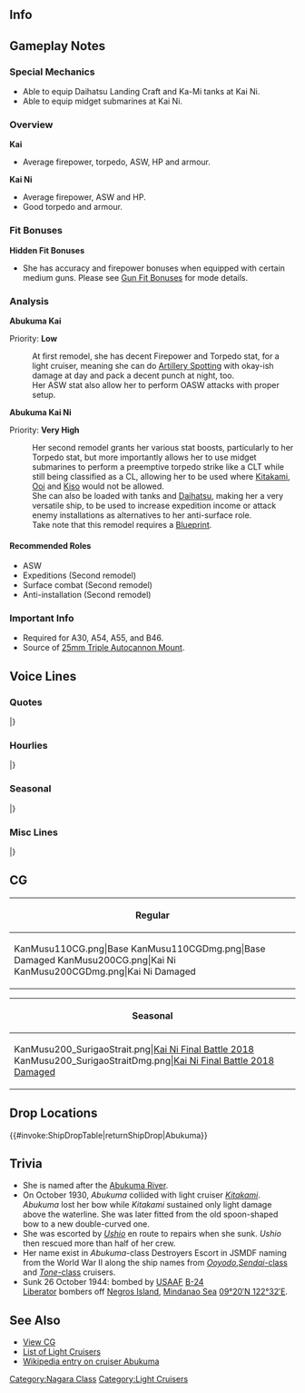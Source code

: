 ==Info==
{{KanmusuInfo|ID=110}}
{{KanmusuInfo|ID=110a}}
{{KanmusuInfo|ID=200}}

==Gameplay Notes==
===Special Mechanics===
* Able to equip Daihatsu Landing Craft and Ka-Mi tanks at Kai Ni.
* Able to equip midget submarines at Kai Ni.

===Overview===
'''Kai'''
* Average firepower, torpedo, ASW, HP and armour.

'''Kai Ni'''
* Average firepower, ASW and HP.
* Good torpedo and armour.

===Fit Bonuses===
{{:{{BASEPAGENAME}}/Equipment Bonuses}}
{{clear}}

'''Hidden Fit Bonuses'''
* She has accuracy and firepower bonuses when equipped with certain medium guns. Please see [[Gun Fit Bonuses]] for mode details.

===Analysis===
'''Abukuma Kai'''

Priority: '''Low'''

:At first remodel, she has decent Firepower and Torpedo stat, for a light cruiser, meaning she can do [[Artillery Spotting]] with okay-ish damage at day and pack a decent punch at night, too.
:Her ASW stat also allow her to perform OASW attacks with proper setup.

'''Abukuma Kai Ni'''

Priority: '''Very High'''
:Her second remodel grants her various stat boosts, particularly to her Torpedo stat, but more importantly allows her to use midget submarines to perform a preemptive torpedo strike like a CLT while still being classified as a CL, allowing her to be used where [[Kitakami]], [[Ooi]] and [[Kiso]] would not be allowed.
:She can also be loaded with tanks and [[Daihatsu]], making her a very versatile ship, to be used to increase expedition income or attack enemy installations as alternatives to her anti-surface role.
:Take note that this remodel requires a [[Blueprint]].


====Recommended Roles====
* ASW
* Expeditions (Second remodel)
* Surface combat (Second remodel)
* Anti-installation (Second remodel)

===Important Info===
* Required for A30, A54, A55, and B46.
* Source of [[25mm Triple Autocannon Mount]].

==Voice Lines==
===Quotes===
{{ShipquoteHeader}}
{{ShipquoteKai
|scenario = Introduction
|origin = こ、こんにちは、軽巡、阿武隈です。
|translation = H-hello, I'm the light cruiser, Abukuma.
|audio = Abukuma-Introduction.ogg
}}
{{ShipquoteKai
|scenario = Introduction
|kai2 = yes
|origin = あたしの出番？　そうこなくっちゃ、阿武隈、出撃です！
|translation = It's my turn? Alright then, Abukuma, sortieing!
|audio = AbukumaKaiNi-Introduction.mp3
}}
{{ShipquoteKai
|scenario = Library
|origin = 長良型軽巡洋艦の阿武隈です。
はい…正直いって、北上さんは苦手です。なに、あの人…でも、艦首もきれいに直して頑張りました！
潮ちゃんも…ありがとね…。
|translation = I'm the Nagara-class light cruiser, Abukuma.
Yes... To tell you the truth, I'm not really good with Kitakami-san. I mean she... But I got my bow all fixed up and worked hard!<ref>She collided with Kitakami and ended up losing her bow.</ref>
Thank you too... Ushio-chan.<ref>Ushio rescued her survivors after she was sunk.</ref>
|audio = Abukuma-Library.ogg
}}
{{ShipquoteKai
|scenario = Secretary 1
|origin = 阿武隈の名前、覚えてくれました？
|translation = Did you remember my name?
|audio = Abukuma-Secretary_1.ogg
}}
{{ShipquoteKai
|scenario = Secretary 2
|origin = あたしの名前、漢字で書けます？
|translation = Can you write my name in kanji?
|audio = Abukuma-Secretary_2.ogg
}}
{{ShipquoteKai
|scenario = Secretary 2
|kai2 = yes
|origin = 阿武隈の漢字、覚えてくれました？書いてみて …ん！違います！
|translation = Do you remember the kanji for my name? Let me see you write it... Hmm! That's wrong!
|audio = AbukumaKaiNi-Secretrary_2.mp3
}}
{{ShipquoteKai
|scenario = Secretary 3
|origin = わあぁ！あんまり触らないでくださいよぉ！　あたしの前髪崩れやすいんだから。　提督、ちょっと北上さんみたいです。
|translation = Whoa! Please don't touch me so much! It's because my bangs are delicate. You're acting a bit like Kitakami-san, Admiral.
|audio = Abukuma-Secretary_3.ogg
}}
{{ShipquoteKai
|scenario = Secretary 3
|kai2 = yes
|origin = もぉぉぅ、提督まで私の前髪さわり過ぎなんですけど。ううう、やめてぇ！
|translation = Jeeez, you're touching my bangs too much again, Admiral. Urgh, stop that!
|audio = AbukumaKaiNi-Secretrary_3.mp3
}}
{{ShipquoteKai
|scenario = Secretary Idle
|origin = もう！忘れられちゃったかと思ったじゃない！
|translation = Jeez! I feel like I've been forgotten!
|audio = Abukuma-Idle.ogg
}}
{{ShipquoteKai
|scenario = Secretary (Married)
|origin = 提督、あんまり無理はしないでくださいね？
|translation = Please don't push yourself too hard alright, Admiral?
|audio = Abukuma-Wedding_Line.ogg
}}
{{ShipquoteKai
|scenario = Wedding
|origin = 提督ー、お待ちしてました！一言お礼を言いたくて…大事に育ててくれたおかげで、あたし、少し自信もてるようになったんです。提督、ありがとう。
|translation = Thanks for waiting, Admiral~! I want to say few of words of thanks to you... I was able to gain some confidence because you looked after me so well. Thank you, Admiral.
|audio = Abukuma-Wedding.ogg
}}
{{ShipquoteKai
|scenario = Player's Score
|origin = 提督！報告書よ。成績はどう？
|translation = Admiral! Here's a report! How are the results?
|audio = Abukuma-Looking_At_Scores.ogg
}}
{{ShipquoteKai
|scenario = Joining the Fleet
|origin = えっ、やだ、私！？い、行けるけど。
|translation = Eh, why me!? I-I can go though.
|audio = Abukuma-Joining_A_Fleet.ogg
}}
{{ShipquoteKai
|scenario = Joining the Fleet
|kai2 = yes
|origin = 第一水雷戦隊、阿武隈。旗艦、先頭、出撃します！
|translation = 1st Torpedo Squadron, Abukuma. Sortieing as the flagship!
|audio = AbukumaKaiNi-Joining_A_Fleet.mp3
}}
{{ShipquoteKai
|scenario = Equipment 1
|origin = あたしに期待してるの？そうなのね！
|translation = Am I looking forward to it? I am!
|audio = Abukuma-Equipment_1.ogg
}}
{{ShipquoteKai
|scenario = Equipment 1
|kai2 = yes
|origin = まあ、あたし的には気に入っていたんですけど、主砲を換装しました、はい！
|translation = Well, personally I liked it but my main guns have been replaced, yes!<ref>Several times over her career, her main guns were removed to make way for more anti-air guns.</ref>
|audio = AbukumaKaiNi-Equipment_1.mp3
}}
{{ShipquoteKai
|scenario = Equipment 2
|origin = わかったわ！あたしの力が必要なのね
|translation = I understand! My power will be needed right？
|audio = Abukuma-Equipment_2.ogg
}}
{{ShipquoteKai
|scenario = Equipment 3
|origin = あたし的にはOKです！
|translation = Personally I'm OK!
|audio = Abukuma-Equipment_3.ogg
}}
{{ShipquoteKai
|scenario = Equipment 3
|kai2 = yes
|origin = あたし的には、とっってもOKです！
|translation = Personally I'm totally OK!
|audio = AbukumaKaiNi_Equipment_3.mp3
}}
{{ShipquoteKai
|scenario = Supply
|origin = これでばっちり戦えます。
|translation = 	I'll fight perfectly with this.
|audio = Abukuma-Supply.ogg
}}
{{ShipquoteKai
|scenario = Docking (Minor Damage)
|origin = お風呂は大好きー！ふふ～ん♪
|translation = I love baths~! Fufun~♪
|audio = Abukuma-Docking_Minor.ogg
}}
{{ShipquoteKai
|scenario = Docking (Major Damage)
|origin = ちょっと長いお風呂になりそう…いいよね？
|translation = Looks like I need to take quite a long bath... That's fine right?
|audio = Abukuma-Docking_Major.ogg
}}
{{ShipquoteKai
|scenario = Construction
|origin = 建造が終了しました。
|translation = Construction is complete.
|audio = Abukuma-Construction.ogg
}}
{{ShipquoteKai
|scenario = Returning from Sortie
|origin = 艦隊が母港に帰還しました！
|translation = 	The fleet has returned to the base!
|audio = Abukuma-Returning_From_Sortie.ogg
}}
{{ShipquoteKai
|scenario = Starting a Sortie
|origin = 待ってました！ って、そんなに心待ちにしてたわけじゃないんだから
|translation = I'm waiting for this! B-but it's not like I'm looking forward to it that much.
|audio = Abukuma-Starting_A_Sortie.ogg
}}
{{ShipquoteKai
|scenario = Starting a Sortie
|kai2 = yes
|origin = 敵に気づかれないで侵入するの、あたし的には十八番なんです。任せて任せて！
|translation = Being able to infiltrate without being noticed by enemies is my personal forte. Leave it all to me!
|audio = AbukumaKaiNi-Starting_A_Sortie.mp3
}}
{{ShipquoteKai
|scenario = Starting a Battle
|origin = 阿武隈、ご期待に応えます！
|translation = I'll meet your expectations!!
|audio = Abukuma-Battle_Start.ogg
}}
{{ShipquoteKai
|scenario = Attack
|origin = やる時はやるんだから！
|translation = When it's time to act, I will!
|audio = Abukuma-Attack.ogg
}}
{{ShipquoteKai
|scenario = Attack
|kai2 = yes
|origin = 皆さん、あたしの指示に従ってください。んぅぅ、従ってくださぁいぃ！
|translation = Please follow my orders, everyone. Ngh, please!
|audio = AbukumaKaiNi-Attack.mp3
}}
{{ShipquoteKai
|scenario = Daytime Spotting/Night Battle Attack
|origin = がら空きなんですけど！
|translation = You're defenseless！
|audio = Abukuma-Night_Attack.ogg
}}
{{ShipquoteKai
|scenario = Daytime Spotting/Night Battle Attack
|kai2 = yes
|origin = ほ～らねっ、そこにいたでしょ？
|translation = See, didn't I say they'd be over there?
|audio = AbukumaKaiNi-Night_Attack.mp3
}}
{{ShipquoteKai
|scenario = Night Battle
|origin = さぁて夜戦ね、どこかの夜戦バカには負けないんだから
|translation = Well then, it's a night battle huh, I won't lose to some night battle idiot though!
|audio = Abukuma-Night_Battle.ogg
}}
{{ShipquoteKai
|scenario = MVP
|origin = こんな私でもやれば出来る！ ねっ、提督、本当にありがとう。
|translation = Even someone like me can do it if I try! Hey, thank you so much, Admiral.
|audio = Abukuma-MVP.ogg
}}
{{ShipquoteKai
|scenario = Minor Damage 1
|origin = きゃっ！嘘でしょ！？
|translation = Kyaah! Is this really happening!?
|audio = Abukuma-Minor_Damage_1.ogg
}}
{{ShipquoteKai
|scenario = Minor Damage 2
|origin = やめてよぉ～！艦首直したばかりなのにぃ～！
|translation = Stop it! I just got my bow fixed!
|audio = Abukuma-Minor_Damage_2.ogg
}}
{{ShipquoteKai
|scenario = Major Damage
|origin = やっぱあたしじゃムリ…？　でもこのまま負けるなんてイヤ！
|translation = Looks like I just can't do it...? But, I don't want to lose like this!
|audio = Abukuma-Major_Damage.ogg
}}
{{ShipquoteKai
|scenario = Sunk
|origin = やられた・・・ねぇ、潮ちゃん、傍にいる・・・？ 後の事、頼んでいいかな・・・
|translation = They got me... Hey, Ushio, are you there...? Can I leave the rest to you...
|audio = Abukuma-Sunk.ogg
}}
|} <references/>
{{clear}}

===Hourlies===
{{ShipquoteHeader | type = hourly}}
{{ShipquoteKai
|scenario = 00:00
|origin = 深夜0時じゃない！提督のばかぁ！
|translation = Isn't it 12am! Admiral you idiot!
|audio = Abukuma-00.ogg
}}
{{ShipquoteKai
|scenario = 01:00
|origin = 1時よぉ？お肌が荒れちゃう・・・先に寝ま～す
|translation = It's 1 o'clock? My skin is getting chapped... I'll go sleep first~
|audio = Abukuma-01.ogg
}}
{{ShipquoteKai
|scenario = 02:00
|origin = 2時ぃ・・・？ん？提督ー？
|translation = 2 o'clock...? Hmmm? Admiral~?
|audio = Abukuma-02.ogg
}}
{{ShipquoteKai
|scenario = 03:00
|origin = 深夜の3時のおやつは要らないわ。
|translation = I don't need a midnight snack at 3 o'clock.
|audio = Abukuma-03.ogg
}}
{{ShipquoteKai
|scenario = 04:00
|origin = 朝の4時ぃ～！？　もう、冗談でしょー
|translation = 4 in the morning!? Jeez, you've got to be kidding me~
|audio = Abukuma-04.ogg
}}
{{ShipquoteKai
|scenario = 05:00
|origin = 提督ぅ～、５じですー。そろそろまずくない～？
|translation = Admiral~, it's 5 o'clock. Don't you think it's time to stop?
|audio = Abukuma-05.ogg
}}
{{ShipquoteKai
|scenario = 06:00
|origin = もう6時かぁ。髪作ってくるね。
|translation = It's already 6 o'clock. I'll go do my hair.
|audio = Abukuma-06.ogg
}}
{{ShipquoteKai
|scenario = 07:00
|origin = 朝7時かぁ。ねえねえ、あたしの前髪どうかなぁ？
|translation = It's 7am. Hey, hey, how are my bangs?
|audio = Abukuma-07.ogg
}}
{{ShipquoteKai
|scenario = 08:00
|origin = 8時…今日も提督と一緒にいていいかな？
|translation = 8 o'clock... Can I be with you today too, Admiral?
|audio = Abukuma-08.ogg
}}
{{ShipquoteKai
|scenario = 09:00
|origin = 9時です。今日はどうします？
|translation = It's 9 o'clock. What should we do today?
|audio = Abukuma-09.ogg
}}
{{ShipquoteKai
|scenario = 10:00
|origin = 10時です。そろそろリアルする？
|translation = It's 10 o'clock. Time for real life?
|audio = Abukuma-10.ogg
}}
{{ShipquoteKai
|scenario = 11:00
|origin = 11時です。もうちょっとがんばったらランチしよ！
|translation = It's 11 o'clock. Let's have lunch after working hard a bit longer!
|audio = Abukuma-11.ogg
}}
{{ShipquoteKai
|scenario = 12:00
|origin = 12時になったよ。ねえ、美味しいもの食べたいなぁ。
|translation = It's now 12 o'clock. Hey, I want to eat delicious food.
|audio = Abukuma-12.ogg
}}
{{ShipquoteKai
|scenario = 13:00
|origin = 午後1時です。午後の部突入～！
|translation = It's 1pm. Let's charge straight into afternoon work.
|audio = Abukuma-13.ogg
}}
{{ShipquoteKai
|scenario = 14:00
|origin = 午後2時ってらんかれむくらい(なんか眠くない)？…ふぁ？私だけ？
|translation = It's 2pm. Aren't you sleepy? Ah? Just me?
|audio = Abukuma-14.ogg
}}
{{ShipquoteKai
|scenario = 15:00
|origin = 3時よ。お昼寝する？おやつにする？
|translation = It's 3 o'clock. Want to take an afternoon nap? What about a snack?
|audio = Abukuma-15.ogg
}}
{{ShipquoteKai
|scenario = 16:00
|origin = 4時になりましたね。そろそろ疲れてきたなぁ。
|translation = It is now 4 o'clock. The fatigue is slowly settling in.
|audio = Abukuma-16.ogg
}}
{{ShipquoteKai
|scenario = 17:00
|origin = 5時です！髪なおしてきますー
|translation = It's 5 o'clock! I'll go fix my hair~
|audio = Abukuma-17.ogg
}}
{{ShipquoteKai
|scenario = 18:00
|origin = 6時です！おなかすきました！
|translation = It's 6 o'clock! I'm hungry!
|audio = Abukuma-18.ogg
}}
{{ShipquoteKai
|scenario = 19:00
|origin = 7時です！勉強、仕事！そして艦これ！
|translation = It's 7 o'clock! Study, work! And then Kancolle!
|audio = Abukuma-19.ogg
}}
{{ShipquoteKai
|scenario = 20:00
|origin = 夜の8時をお知らせします！提督ぅー、調子はどーおー？
|translation = This is the 8pm announcement! How are you, Admiral?
|audio = Abukuma-20.ogg
}}
{{ShipquoteKai
|scenario = 21:00
|origin = 夜の9時になりました、そろそろ夜戦のお時間です。
|translation = It is now 9pm, it's almost time for night battles.
|audio = Abukuma-21.ogg
}}
{{ShipquoteKai
|scenario = 22:00
|origin = 10時です！ちょっと一息入れましょうよ。.
|translation = It's 10 o'clock! Let's take a short break.
|audio = Abukuma-22.ogg
}}
{{ShipquoteKai
|scenario = 23:00
|origin = 11時になりました。いよいよ正念場ね！
|translation = It is now 11 o'clock. Time to do or die!
|audio = Abukuma-23.ogg
}}
|} <references/>
{{clear}}

===Seasonal===
{{SeasonalHeaderOld}}
{{SeasonalQuote
|scenario = [[Seasonal/Second_Anniversary|2nd Anniversary]]
|origin =二周年です！二周年！あたし的に超オッケーです！提督！おめでとうございます！
|translation =	It’s the 2nd anniversary! It’s here! I’m totally ready for this! Admiral! Congratulations!
|audio = 110_Abukuma_2ndAnniv.mp3
|notes = 
}}
{{SeasonalQuote
|scenario = [[Seasonal/Rainy_Season_2015|Rainy Season 2015]]
|origin = 雨の日が多い、梅雨の季節かあ…心なしか、白露型がはしゃいでる。…駆逐艦、うざい。…やだ、誰かさんの口癖が移っちゃった！
|translation = We’re getting lots of rainy days, so it’s the rainy season now… Somehow, the Shiratsuyu-class are having fun… Destroyers are annoying… Oh no, I’m starting to speak like a certain someone!
|audio = Abukuma_Rainy_Secretary_1.ogg
|notes = She means [[Kitakami]].
}}
{{SeasonalQuote
|scenario = [[Seasonal/Early_Summer_Season_Update|Early Summer 2015]]
|origin = 日の入りがずいぶんと長くなりましたねぇ。もうすぐ夏ですねぇ。……ふぅ。そうなるとどこかの三水戦のがうるさくなるなぁ……
|translation =	The days have gotten quite long. It’s almost summer then. … *Sigh* Someone in DesRon3 will get a lot nosier now…
|audio = Abukuma_Early_Summer_HQ.ogg
|notes = Referring to [[Sendai]].
}}
{{SeasonalQuote
|scenario = [[Seasonal/Mid_Summer_Season_Update|Midsummer 2015]]
|origin = この焼けつくような太陽…夏ですね～。お肌が荒れて、ちょっと困ります。…あのー、提督、聞いてます？
|translation =	This blistering sun… must mean it’s summer. This’ll ruin my skin. …Umm, are you listening, Admiral?
|audio = Abukuma_Mid_Summer.ogg
|notes =
}}
{{SeasonalQuote
|scenario = [[Seasonal/Early_Autumn_2015_Seasonal_Update|Early Autumn 2015]]
|origin = 秋、この季節は、あの夜の戦いを思い出します。綺麗な火。怖い火。一緒のモノなのに。うふふ、不思議ですね、提督。
|translation =	Autumn; this season makes me remember the night of that battle. Beautiful flames. Scary flames. Even though they are one and the same. Ufufu, isn’t it strange, Admiral?<ref>She was torpedoed at the [https://en.wikipedia.org/wiki/Battle_of_Leyte_Gulf#Battle_of_Surigao_Strait_.2825_October.29 Battle of Surigao Strait].</ref>
|audio = Abukuma_Early_Autumn2015.ogg
|notes =
}}
{{SeasonalQuote
|scenario = [[Seasonal/Christmas_2015|Christmas 2015]]
|origin = メリークリスマスです！今晩はパーティーするって足柄さんたちから招待状が…提督、どうしましょう？あ、あたしてきには…
|translation =	Merry Christmas! I got an invitation to a party with Ashigara and the others tonight… What should I do, Admiral? W-well if it were up to me…
|audio = Abukuma_Christmas_2015_Sec1.ogg
|notes =
}}
{{SeasonalQuote
|scenario = [[Seasonal/End_of_Year_2015|End of Year 2015]]
|origin = あぁー、忙しい！ほら、提督も手伝ってください！鎮守府のすす払い！あぁ、右舷にすす発見です！
|translation =	Aaah, I’m so busy! Hey, give me a hand, Admiral! With the Naval Base cleaning! Ah, dust spotted to starboard!
|audio = Abukuma_Year_End_2015_Sec1.ogg
|notes = 
}}
{{SeasonalQuote
|scenario = [[Seasonal/New_Year_2016|New Year 2016]]
|origin = 新年、あけましておめでとうございます！今年も阿武隈と一水戦の皆をどぞよろしくお願いたします！
|translation =	Happy New Year! Please take good care of us in DesRon1 this year too!
|audio = Abukuma_New_Years_Day_2016.ogg
|notes = 
}}
{{SeasonalQuote
|scenario = [[Seasonal/Setsubun_2016|Setsubun 2016]]
|origin = 節分って、歳の数だけお豆を頂くって聞きましたけど…ふぇ、深く考えるのはやめましょう！ えぇ！ あたし的にはオーケーです！
|translation =	I heard that you need to eat as many beans as your age during Setsubun but… Eh, I shouldn’t dwell on it! Eh! Personally I’m OK!
|audio = Abukuma_Setsubun_2016_Sec1.ogg
|notes = 
}}
{{SeasonalQuote
|scenario = [[Seasonal/Valentine%27s_Day_2016|Valentine’s Day 2016]]
|origin = 提督、今年は手作りで作ってみました。どうでしょうか？私てきにはオーケーなんですけど。
|translation =	I tried making these by hand this year, Admiral. What do you think? Personally, I think they’re ok though.
|audio = Abukuma_Valentine_Sec1.ogg
|notes = 
}}
{{SeasonalQuote
|scenario = [[Seasonal/White_Day_2016|White Day 2016]]
|origin = 提督、があたしに？提督の手作り？えへへへ、不格好なところがかわいいですね～。あたし的には、大事に頂きます！
|translation =	Is this for me, Admiral? You made them yourself? Ehehehe, the misshapen look is cute. I’ll happily dig in!
|audio = Abukuma_White_Day_2016.ogg
|notes = 
}}
{{SeasonalQuote
|scenario = [[Seasonal/Coming_of_Spring_2016|Spring 2016]]
|origin = 鎮守府の桜も今年も綺麗に咲きましたね。提督も一緒にお花見しましょうぅ。楽しみぃ。
|translation =	The cherry blossoms in the Naval Base are blooming beautifully again this year. Come cherry blossom viewing with me, Admiral. I can’t wait.
|audio = Abukuma_Spring_2016_Sec1.mp3
|notes = 
}}
{{SeasonalQuote
|scenario = [[Seasonal/Third_Anniversary|3rd Anniversary]]
|origin = 三周年、三周年ですよ。三周年！私的に、とってもオーケーです！提督、おめでとうございます！
|translation =	It’s the 3rd Anniversary now. The 3rd Anniversary! Personally, I’m totally OK! Congratulations, Admiral!
|audio = Abukuma_3rd_Anniversary_Sec1.mp3
|notes = 
}}
{{SeasonalQuote
|scenario = [[Seasonal/Setsubun_2018|Setsubun 2018]]
|origin = いてぇ！嫌だなに？えぇ、あ、あたし？嫌だもう！お豆を投げるの！やめて…やめてくださいぃ！いてぇ！
|translation =	Ouch! What was that? Eh, m-me? No, stop that! Don’t throw beans at me! Stop… stop please! Ouch!
|audio = Abukuma_Setsubun_2018_Sec2.mp3
|notes = Secretary 2
}}
{{SeasonalQuote
|scenario = [[Seasonal/Fifth_Anniversary|5th Anniversary]]
|origin = ついに五周年、五周年です！あたし的にはスーパオーケーです！提督、みんなさん、おめでとうございます！
|translation =	It’s finally the 5th Anniversary! Personally I’m super OK! Admiral, everyone; congratulations!
|audio = Abukuma_5th_Anniversary_Sec1.mp3
|notes = 
}}
{{SeasonalQuote
|scenario = [[Seasonal/Rainy_Season_2018|Rainy Season 2018]]
|origin = 提督、あ、あの、良かったらこの傘を…あ、あたし的にはOKです！
|translation =	Admiral, uh-umm, you can have this umbrella if you like… Pe-personally I’m OK with that!
|audio = Abukuma_Rainy_Season_2018_Sec2.mp3
|notes = Secretary 2
}}
{{SeasonalQuote
|scenario = [[Seasonal/Sixth_Anniversary|6th Anniversary]]
|origin = 	六周年です。六周年！あたし的には ハッピー オーケーです。提督、感謝です。ありがとうございます。
|translation =	It's the 6th Anniversary now! Personally I'm perfectly happy. Admiral, I'm grateful. Thank you very much.
|audio = Abukuma_6th_Anniversary_Sec2.mp3
|notes = Secretary 2
}}
{{SeasonalQuote
|scenario = [[Seasonal/Seventh_Anniversary|7th Anniversary]]
|origin = 提督、あたし的には今日とっても大切な日です！提督、おめでとう！えへへぇ！
|translation =	Admiral, personally, today is a very important day! Admiral, congratulations! Ehehe!
|audio = Abukuma_7th_Anniversary_Secretary_2.mp3
|notes = Secretary 2
}}
{{SeasonalQuote
|scenario = [[Seasonal/Eighth_Anniversary|8th Anniversary]]
|origin = ついに八周年です。私的には超ＯＫです。提督、みんなさん、おめでとうございます。
|translation =	It's the 8th Anniversary. Personally I'm really happy about this. Admiral, everyone, congratulations.
|audio = Abukuma_8th Anniversary_Secretary_1.mp3
|notes = 
}}
|}<references/>

{{clear}}

===Misc Lines===
{{SeasonalHeaderOld}}
{{SeasonalQuote
|scenario = [[Seasonal/Final_Battle|Eve of the Final Battle 2017]]
|origin = よーしぃ！決戦の時です。一水戦旗艦の経験と自負は伊達じゃないです！旗艦戦闘！みんな、ついてきて！
|translation =	Alriiiight! It’s time for the final battle. My pride and experience as the flagship of DesRon1 isn’t just for show! Flagship starting battle! Follow me, everyone!
|audio = Abukuma_Kantai_Kessen_2017_Sec1.mp3
|notes = 
}}
{{SeasonalQuote
|scenario = [[Seasonal/Final_Battle|Homecoming 2018]]
|origin = みんなさん、ありがとう…ございました！提督…提督…あたし…あたし…頑張ったよね！？
|translation =	Thank you… so much, everyone! Admiral… Admiral… I… I… did my best right!?
|audio = Abukuma-Homecoming_Sec1.mp3
|notes = 
}}
{{SeasonalQuote
|scenario = [[Spring 2019 Event]]
|origin = みんなさん、どぞお支度お願いします！
|translation =	Everyone, please get ready!
|audio = AbukumaKai2-Friend_Fleet_1.mp3
|notes = Friend Fleet Line
}}
{{SeasonalQuote
|scenario = [[Spring 2019 Event]]
|origin = 北方での作戦といえば、私、阿武隈の出番ね？
|translation =	If there's an operation in the North, it's my turn to shine right?<ref>She was based in Paramushir for most of her career.</ref>
|audio = AbukumaKai2-Friend_Fleet_2.mp3
|notes = Friend Fleet Line
}}
|}<references/>

{{clear}}

==CG==
{| class="mw-collapsible mw-collapsed wikitable" style="width: 100%;"
!Regular
|-
|<gallery>
KanMusu110CG.png|Base
KanMusu110CGDmg.png|Base Damaged
KanMusu200CG.png|Kai Ni
KanMusu200CGDmg.png|Kai Ni Damaged
</gallery>
|}

{| class="mw-collapsible mw-collapsed wikitable" style="width: 100%;"
!Seasonal
|-
|<gallery>
KanMusu200_SurigaoStrait.png|[[Seasonal/Final_Battle|Kai Ni Final Battle 2018]]
KanMusu200_SurigaoStraitDmg.png|[[Seasonal/Final_Battle|Kai Ni Final Battle 2018 Damaged]]
</gallery>
|}

==Drop Locations==
{{#invoke:ShipDropTable|returnShipDrop|Abukuma}}

==Trivia==
*She is named after the [[wikipedia:Abukuma_River|Abukuma River]].
*On October 1930, ''Abukuma'' collided with light cruiser ''[[Kitakami]]''. ''Abukuma'' lost her bow while ''Kitakami'' sustained only light damage above the waterline. She was later fitted from the old spoon-shaped bow to a new double-curved one.
*She was escorted by ''[[Ushio]]'' en route to repairs when she sunk. ''Ushio'' then rescued more than half of her crew.
*Her name exist in ''Abukuma''-class Destroyers Escort in JSMDF naming from the World War II along the ship names from ''[[Ooyodo]]'',[[:Category:Sendai Class|''Sendai''-class]] and [[:Category:Tone Class|''Tone''-class]] cruisers.
*Sunk 26 October 1944: bombed by [http://en.wikipedia.org/wiki/USAAF USAAF] [http://en.wikipedia.org/wiki/B-24_Liberator B-24 Liberator] bombers off [http://en.wikipedia.org/wiki/Negros_Island Negros Island], [http://en.wikipedia.org/wiki/Mindanao_Sea Mindanao Sea] [http://tools.wmflabs.org/geohack/geohack.php?pagename=Japanese_cruiser_Abukuma&params=09_20_N_122_32_E_ 09°20′N 122°32′E].

==See Also==
*[[{{PAGENAME}}/Gallery|View {{PAGENAME}} CG]]
*[[EliteCL|List of Light Cruisers]]
*[[wikipedia:Japanese_cruiser_Abukuma|Wikipedia entry on cruiser Abukuma]]
{{shiplist}}
[[Category:Nagara Class]]
[[Category:Light Cruisers]]